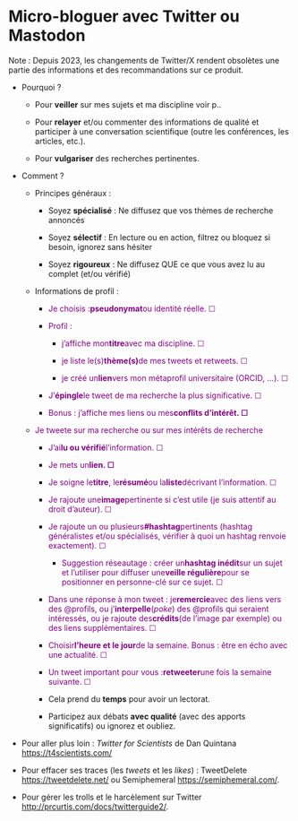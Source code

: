 # Micro-bloguer avec Twitter ou Mastodon {#sec-microbloguer}

Note : Depuis 2023, les changements de Twitter/X rendent obsolètes une partie des informations et des recommandations sur ce produit.

-   Pourquoi ?

    -   Pour **veiller** sur mes sujets et ma discipline voir p..

    -   Pour **relayer** et/ou commenter des informations de qualité et participer à une conversation scientifique (outre les conférences, les articles, etc.).

    -   Pour **vulgariser** des recherches pertinentes.

-   Comment ?

    -   Principes généraux :

        -   Soyez **spécialisé** : Ne diffusez que vos thèmes de recherche annoncés

        -   Soyez **sélectif** : En lecture ou en action, filtrez ou bloquez si besoin, ignorez sans hésiter

        -   Soyez **rigoureux** : Ne diffusez QUE ce que vous avez lu au complet (et/ou vérifié)

    -   Informations de profil :

        -   [Je choisis : ]{style="color: purple"}**[pseudonymat]{style="color: purple"}**[ ou identité réelle. ☐]{style="color: purple"}

        -   [Profil :]{style="color: purple"}

            -   [j'affiche mon ]{style="color: purple"}**[titre]{style="color: purple"}**[ avec ma discipline. ☐]{style="color: purple"}

            -   [je liste le(s)]{style="color: purple"}**[ thème(s)]{style="color: purple"}**[ de mes tweets et retweets. ☐]{style="color: purple"}

            -   [je créé un ]{style="color: purple"}**[lien]{style="color: purple"}**[ vers mon métaprofil universitaire (ORCID, \...). ☐]{style="color: purple"}

        -   [J']{style="color: purple"}**[épingle]{style="color: purple"}**[ le tweet de ma recherche la plus significative. ☐]{style="color: purple"}

        -   [Bonus : j'affiche mes liens ou mes]{style="color: purple"}**[ conflits d'intérêt. ☐]{style="color: purple"}**

    -   [Je tweete sur ma recherche ou sur mes intérêts de recherche ]{style="color: purple"}

        -   [J'ai ]{style="color: purple"}**[lu ou vérifié]{style="color: purple"}**[ l'information. ☐]{style="color: purple"}

        -   [Je mets un ]{style="color: purple"}**[lien. ☐]{style="color: purple"}**

        -   [Je soigne le ]{style="color: purple"}**[titre]{style="color: purple"}**[, le ]{style="color: purple"}**[résumé]{style="color: purple"}**[ ou la ]{style="color: purple"}**[liste]{style="color: purple"}**[ décrivant l'information. ☐]{style="color: purple"}

        -   [Je rajoute une ]{style="color: purple"}**[image]{style="color: purple"}**[ pertinente si c'est utile (je suis attentif au droit d'auteur). ☐]{style="color: purple"}

        -   [Je rajoute un ou plusieurs ]{style="color: purple"}**[#hashtag]{style="color: purple"}**[ pertinents (hashtag généralistes et/ou spécialisés, vérifier à quoi un hashtag renvoie exactement). ☐]{style="color: purple"}

            -   [Suggestion réseautage : créer un ]{style="color: purple"}**[hashtag inédit]{style="color: purple"}**[ sur un sujet et l'utiliser pour diffuser une ]{style="color: purple"}**[veille régulière]{style="color: purple"}**[ pour se positionner en personne-clé sur ce sujet. ☐]{style="color: purple"}

        -   [Dans une réponse à mon tweet : je ]{style="color: purple"}**[remercie]{style="color: purple"}**[ avec des liens vers des \@profils, ou j']{style="color: purple"}**[interpelle]{style="color: purple"}**[ (]{style="color: purple"}[*poke*]{style="color: purple"}[) des \@profils qui seraient intéressés, ou je rajoute des ]{style="color: purple"}**[crédits]{style="color: purple"}**[ (de l'image par exemple) ou des liens supplémentaires. ☐]{style="color: purple"}

        -   [Choisir ]{style="color: purple"}**[l'heure et le jour]{style="color: purple"}**[ de la semaine. Bonus : être en écho avec une actualité. ☐]{style="color: purple"}

        -   [Un tweet important pour vous : ]{style="color: purple"}**[retweeter]{style="color: purple"}**[ une fois la semaine suivante. ☐]{style="color: purple"}

        -   Cela prend du **temps** pour avoir un lectorat.

        -   Participez aux débats **avec qualité** (avec des apports significatifs) ou ignorez et oubliez.

-   Pour aller plus loin : *Twitter for Scientists* de Dan Quintana <https://t4scientists.com/>

-   Pour effacer ses traces (les *tweets* et les *likes*) : TweetDelete <https://tweetdelete.net/> ou Semiphemeral <https://semiphemeral.com/>.

-   Pour gérer les trolls et le harcèlement sur Twitter <http://prcurtis.com/docs/twitterguide2/>.
